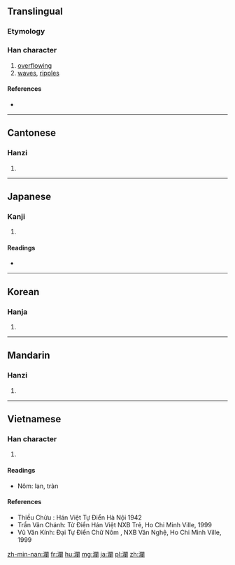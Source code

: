 {{also|澜}}
==Translingual==

===Etymology===
{{Han compound|水|闌|t1=water|ls=psc}}

===Han character===
{{Han char|rn=85|rad=水|as=17|sn=20|four=37120|canj=EANW|ids=⿰氵闌}}

# [[overflowing]]
# [[waves]], [[ripples]]

====References====
* {{Han ref|kx=0661.290|dkj=18722|dj=1071.100|hdz=31790.090|uh=703E|ud=28734|bh=C469|bd=50281}}

----

==Cantonese==

===Hanzi===
{{yue-hanzi|jyut=laan4|y=laan4|sim=澜}}

# {{defn|lang=yue|sort=水17}}

----

==Japanese==

===Kanji===
{{ja-kanji|grade=|rs=水17}}

# {{defn|lang=ja|sort=水17}}

====Readings====
* {{ja-readings|on=[[らん]] (ran)|kun=[[なみ]] (nami)}}

----

==Korean==

===Hanja===
{{ko-hanja|hangeul=[[란]]>[[난]]|eumhun=|rv=ran>nan|mr=ran>nan|y=lan>nan}}

# {{defn|lang=ko|sort=水17}}

----

==Mandarin==

===Hanzi===
{{cmn-hanzi|sim=澜|pin=[[lán]] ([[lan2]])|wg=lan<sup>2</sup>}}

# {{defn|lang=cmn|sort=水17}}

----

==Vietnamese==

===Han character===
{{vi-hantu|lan|rs=水17}}

# {{defn|lang=vi|sort=水17}}

====Readings====
* Nôm: lan, tràn

====References====
* Thiều Chửu : Hán Việt Tự Điển  Hà Nội 1942
* Trần Văn Chánh: Từ Điển Hán Việt NXB Trẻ, Ho Chi Minh Ville, 1999
* Vũ Văn Kính: Đại Tự Điển Chữ Nôm , NXB Văn Nghệ, Ho Chi Minh Ville, 1999

[[zh-min-nan:瀾]]
[[fr:瀾]]
[[hu:瀾]]
[[mg:瀾]]
[[ja:瀾]]
[[pl:瀾]]
[[zh:瀾]]